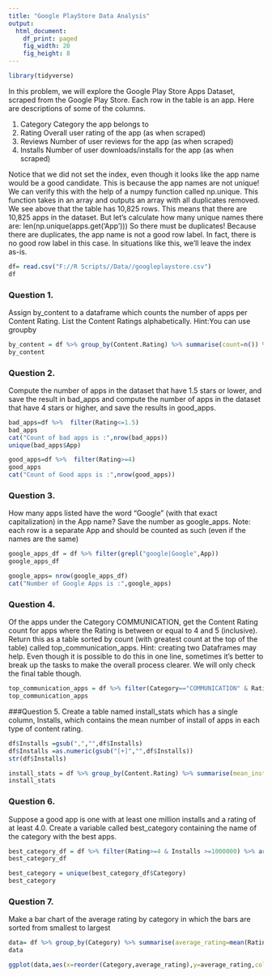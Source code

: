---
title: "Google PlayStore Data Analysis"
output:
  html_document:
    df_print: paged
    fig_width: 20
    fig_height: 8
---
```{r}
library(tidyverse)
```
In this problem, we will explore the Google Play Store Apps Dataset, scraped from the Google
Play Store.
Each row in the table is an app. Here are descriptions of some of the columns.


1. Category Category the app belongs to
2. Rating Overall user rating of the app (as when scraped)
3. Reviews Number of user reviews for the app (as when scraped)
4. Installs Number of user downloads/installs for the app (as when scraped)


Notice that we did not set the index, even though it looks like the app name would be a good
candidate. This is because the app names are not unique! We can verify this with the help of a
numpy function called np.unique. This function takes in an array and outputs an array with all
duplicates removed.
We see above that the table has 10,825 rows. This means that there are 10,825 apps in the
dataset. But let's calculate how many unique names there are:
len(np.unique(apps.get('App')))
So there must be duplicates!
Because there are duplicates, the app name is not a good row label. In fact, there is no good row
label in this case. In situations like this, we'll leave the index as-is.
```{r}
df= read.csv("F://R Scripts//Data//googleplaystore.csv")
df
```
### Question 1.
Assign by_content to a dataframe which counts the number of apps per Content
Rating. List the Content Ratings alphabetically.
Hint:You can use groupby
```{r}
by_content = df %>% group_by(Content.Rating) %>% summarise(count=n()) %>% arrange(Content.Rating)
by_content
```
### Question 2.
Compute the number of apps in the dataset that have 1.5 stars or lower, and save the
result in bad_apps and compute the number of apps in the dataset that have 4 stars or higher,
and
save the results in good_apps.
```{r}
bad_apps=df %>%  filter(Rating<=1.5)
bad_apps
cat("Count of bad apps is :",nrow(bad_apps))
unique(bad_apps$App)
```
```{r}
good_apps=df %>%  filter(Rating>=4)
good_apps
cat("Count of Good apps is :",nrow(good_apps))
```
### Question 3.
How many apps listed have the word "Google" (with that exact capitalization) in the
App name? Save the number as google_apps.
Note: each row is a separate App and should be counted as such (even if the names are the
same)
```{r}
google_apps_df = df %>% filter(grepl("google|Google",App))
google_apps_df

google_apps= nrow(google_apps_df)
cat("Number of Google Apps is :",google_apps)
```
### Question 4. 
Of the apps under the Category COMMUNICATION, get the Content Rating count for
apps where the Rating is between or equal to 4 and 5 (inclusive). Return this as a table sorted by
count (with greatest count at the top of the table) called top_communication_apps.
Hint: creating two Dataframes may help. Even though it is possible to do this in one line,
sometimes it's better to break up the tasks to make the overall process clearer. We will only
check the final table though.
```{r}
top_communication_apps = df %>% filter(Category=="COMMUNICATION" & Rating>=4 & Rating<=5) %>% group_by(Content.Rating) %>% summarise(Count=n()) %>% arrange(desc(Count))
top_communication_apps
```
###Question 5.
Create a table named install_stats which has a single column, Installs, which
contains the mean number of install of apps in each type of content rating.
```{r}
df$Installs =gsub(",","",df$Installs)
df$Installs =as.numeric(gsub("[+]","",df$Installs))
str(df$Installs)

```
```{r}
install_stats = df %>% group_by(Content.Rating) %>% summarise(mean_installs=mean(Installs))
install_stats
```
### Question 6.
Suppose a good app is one with at least one million installs and a rating of at least
4.0. Create a variable called best_category containing the name of the category with the best apps.

```{r}
best_category_df = df %>% filter(Rating>=4 & Installs >=1000000) %>% arrange(Installs)
best_category_df 

best_category = unique(best_category_df$Category)
best_category
```
### Question 7.
Make a bar chart of the average rating by category in which the bars are sorted from smallest to largest

```{r}
data= df %>% group_by(Category) %>% summarise(average_rating=mean(Rating,na.rm=TRUE)) %>% arrange(average_rating)
data
```
```{r}
ggplot(data,aes(x=reorder(Category,average_rating),y=average_rating,color=Category)) + geom_bar(stat="identity")
```



